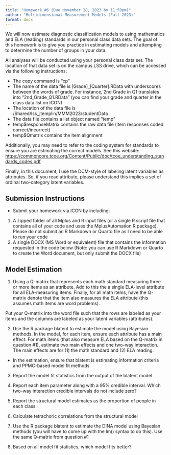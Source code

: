 ```yaml
---
title: "Homework #6 (Due November 28, 2023 by 11:59pm)"
author: "Multidimensional Measurement Models (Fall 2023)" 
format: docx
---
```


We will now estimate diagnostic classification models to using mathematics and ELA (reading) standards in our personal class data sets. The goal of this homework is to give you practice in estimating models and attempting to determine the number of groups in your data.

All analyses will be conducted using your personal class data set. The location of that data set is on the campus LSS drive, which can be accessed via the following instructions:

* The copy command is "cp"
* The name of the data file is [Grade]_[Quarter].RData with underscores between the words of grade. For instance, 2nd Grade in Q1 translates into "2nd_Grade_Q1.RData" (you can find your grade and quarter in the class data list on ICON)
* The location of the data file is /Shared/lss_jtemplin/MMM2023/studentData
* The data file contains a list object named "temp"
* temp$responseMatrix contains the raw data file (item responses coded correct/incorrect)
* temp$Qmatrix contains the item alignment

Additionally, you may need to refer to the coding system for standards to ensure you are estimating the correct models. See this website: [https://commoncore.tcoe.org/Content/Public/doc/tcoe_understanding_standards_codes.pdf](https://commoncore.tcoe.org/Content/Public/doc/tcoe_understanding_standards_codes.pdf)

Finally, in this document, I use the DCM-style of labeling latent variables as attributes. So, if you read attribute, please understand this implies a set of ordinal two-category latent variables.

## Submission Instructions

* Submit your homework via ICON by including:

1. A zipped folder of all Mplus and R input files (or a single R script file that contains all of your code and uses the MplusAutomation R package). Please do not submit an R Markdown or Quarto file as I need to be able to run your code
2. A single DOCX (MS Word or equivalent) file that contains the information requested in the code below (Note: you can use R Markdown or Quarto to create the Word document, but only submit the DOCX file)

## Model Estimation

1. Using a Q-matrix that represents each math standard measuring three or more items as an attribute. Add to this the a single ELA-level attribute for all ELA-measuring items. Finally, for all math items, have the Q-matrix denote that the item also measures the ELA attribute (this assumes math items are word problems).

Put your Q-matrix into the word file such that the rows are labeled as your items and the columns are labeled as your latent variables (attributes). 

2. Use the R package blatent to estimate the model using Bayesian methods. In the model, for each item, ensure each attribute has a main effect. For math items (that also measure ELA based on the Q-matrix in question #1), estimate two main effects and one two-way interaction. The main effects are for (1) the math standard and (2) ELA reading.

* In the estimation, ensure that blatent is estimating information criteria and PPMC-based model fit methods 

3. Report the model fit statistics from the output of the blatent model

4. Report each item parameter along with a 95% credible interval. Which two-way interaction credible intervals do not include zero?

5. Report the structural model estimates as the proportion of people in each class

6. Calculate tetrachoric correlations from the structural model

7. Use the R package blatent to estimate the DINA model using Bayesian methods (you will have to come up with the lm() syntax to do this). Use the same Q-matrix from question #1

8. Based on all model fit statistics, which model fits better?



